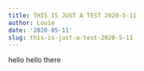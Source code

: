 ```yaml
---
title: THIS IS JUST A TEST 2020-5-11
author: Louie
date: '2020-05-11'
slug: this-is-just-a-test-2020-5-11
---
```



hello hello there